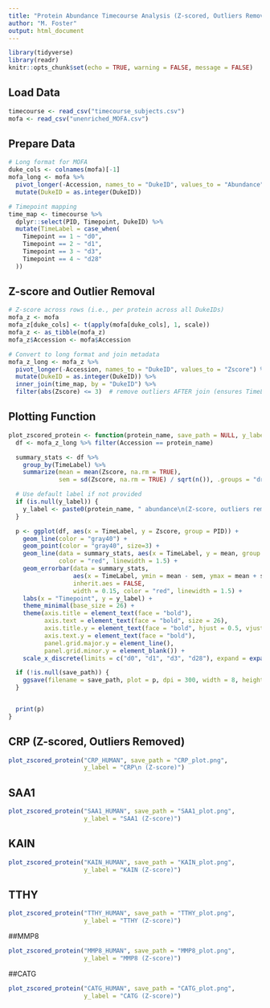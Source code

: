 ---
title: "Protein Abundance Timecourse Analysis (Z-scored, Outliers Removed)"
author: "M. Foster"
output: html_document
---

```{r setup, include=FALSE}
library(tidyverse)
library(readr)
knitr::opts_chunk$set(echo = TRUE, warning = FALSE, message = FALSE)
```

## Load Data

```{r load-data}
timecourse <- read_csv("timecourse_subjects.csv")
mofa <- read_csv("unenriched_MOFA.csv")
```

## Prepare Data

```{r prep-data}
# Long format for MOFA
duke_cols <- colnames(mofa)[-1]
mofa_long <- mofa %>%
  pivot_longer(-Accession, names_to = "DukeID", values_to = "Abundance") %>%
  mutate(DukeID = as.integer(DukeID))

# Timepoint mapping
time_map <- timecourse %>%
  dplyr::select(PID, Timepoint, DukeID) %>%
  mutate(TimeLabel = case_when(
    Timepoint == 1 ~ "d0",
    Timepoint == 2 ~ "d1",
    Timepoint == 3 ~ "d3",
    Timepoint == 4 ~ "d28"
  ))
```

## Z-score and Outlier Removal

```{r zscore-clean}
# Z-score across rows (i.e., per protein across all DukeIDs)
mofa_z <- mofa
mofa_z[duke_cols] <- t(apply(mofa[duke_cols], 1, scale))
mofa_z <- as_tibble(mofa_z)
mofa_z$Accession <- mofa$Accession

# Convert to long format and join metadata
mofa_z_long <- mofa_z %>%
  pivot_longer(-Accession, names_to = "DukeID", values_to = "Zscore") %>%
  mutate(DukeID = as.integer(DukeID)) %>%
  inner_join(time_map, by = "DukeID") %>%
  filter(abs(Zscore) <= 3)  # remove outliers AFTER join (ensures TimeLabel is present)
```

## Plotting Function

```{r plot-function}
plot_zscored_protein <- function(protein_name, save_path = NULL, y_label = NULL) {
  df <- mofa_z_long %>% filter(Accession == protein_name)

  summary_stats <- df %>%
    group_by(TimeLabel) %>%
    summarize(mean = mean(Zscore, na.rm = TRUE),
              sem = sd(Zscore, na.rm = TRUE) / sqrt(n()), .groups = "drop")

  # Use default label if not provided
  if (is.null(y_label)) {
    y_label <- paste0(protein_name, " abundance\n(Z-score, outliers removed)")
  }

  p <- ggplot(df, aes(x = TimeLabel, y = Zscore, group = PID)) +
    geom_line(color = "gray40") +
    geom_point(color = "gray40", size=3) +
    geom_line(data = summary_stats, aes(x = TimeLabel, y = mean, group = 1),
              color = "red", linewidth = 1.5) +
    geom_errorbar(data = summary_stats,
                  aes(x = TimeLabel, ymin = mean - sem, ymax = mean + sem),
                  inherit.aes = FALSE,
                  width = 0.15, color = "red", linewidth = 1.5) +
    labs(x = "Timepoint", y = y_label) +
    theme_minimal(base_size = 26) +
    theme(axis.title = element_text(face = "bold"),
          axis.text = element_text(face = "bold", size = 26),
          axis.title.y = element_text(face = "bold", hjust = 0.5, vjust = 0.5),
          axis.text.y = element_text(face = "bold"),
          panel.grid.major.y = element_line(),
          panel.grid.minor.y = element_blank()) +
    scale_x_discrete(limits = c("d0", "d1", "d3", "d28"), expand = expansion(add = c(-0.3, 0)))

  if (!is.null(save_path)) {
    ggsave(filename = save_path, plot = p, dpi = 300, width = 8, height = 6)
  }


  print(p)
}
```

## CRP (Z-scored, Outliers Removed)

```{r crp-z-plot}
plot_zscored_protein("CRP_HUMAN", save_path = "CRP_plot.png", 
                     y_label = "CRP\n (Z-score)")
```

## SAA1

```{r saa1-z-plot}
plot_zscored_protein("SAA1_HUMAN", save_path = "SAA1_plot.png", 
                     y_label = "SAA1 (Z-score)")
```

## KAIN

```{r kain-z-plot}
plot_zscored_protein("KAIN_HUMAN", save_path = "KAIN_plot.png", 
                     y_label = "KAIN (Z-score)")
```

## TTHY

```{r tthy-z-plot}
plot_zscored_protein("TTHY_HUMAN", save_path = "TTHY_plot.png", 
                     y_label = "TTHY (Z-score)")
```

##MMP8

```{r mmp8-z-plot}
plot_zscored_protein("MMP8_HUMAN", save_path = "MMP8_plot.png",
                     y_label = "MMP8 (Z-score)")

```

##CATG

```{r catg-z-plot}
plot_zscored_protein("CATG_HUMAN", save_path = "CATG_plot.png",
                     y_label = "CATG (Z-score)")
```


